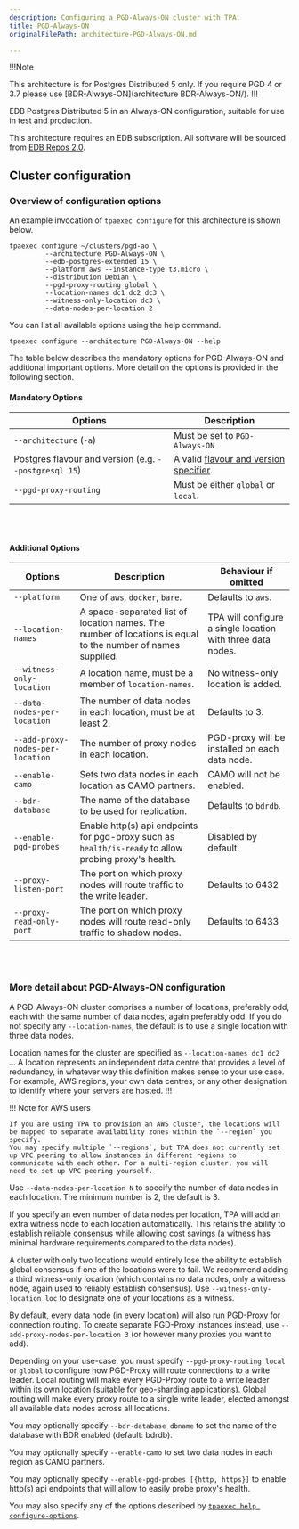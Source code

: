 ```yaml
---
description: Configuring a PGD-Always-ON cluster with TPA.
title: PGD-Always-ON
originalFilePath: architecture-PGD-Always-ON.md

---
```


!!!Note

This architecture is for Postgres Distributed 5 only. 
If you require PGD 4 or 3.7 please use [BDR-Always-ON](architecture BDR-Always-ON/).
!!!

EDB Postgres Distributed 5 in an Always-ON configuration,
suitable for use in test and production.

This architecture requires an EDB subscription. 
All software will be sourced from [EDB Repos 2.0](reference/edb_repositories/).

## Cluster configuration

### Overview of configuration options

An example invocation of `tpaexec configure` for this architecture
is shown below.

```shell
tpaexec configure ~/clusters/pgd-ao \
         --architecture PGD-Always-ON \
         --edb-postgres-extended 15 \
         --platform aws --instance-type t3.micro \
         --distribution Debian \
         --pgd-proxy-routing global \
         --location-names dc1 dc2 dc3 \
         --witness-only-location dc3 \
         --data-nodes-per-location 2
```

You can list all available options using the help command.

```shell
tpaexec configure --architecture PGD-Always-ON --help
```

The table below describes the mandatory options for PGD-Always-ON
and additional important options.
More detail on the options is provided in the following section.

#### Mandatory Options

| Options                                               | Description                                                                               |
| ----------------------------------------------------- | ----------------------------------------------------------------------------------------- |
| `--architecture` (`-a`)                               | Must be set to `PGD-Always-ON`                                                            |
| Postgres flavour and version (e.g. `--postgresql 15`) | A valid [flavour and version specifier](tpaexec-configure/#postgres-flavour-and-version). |
| `--pgd-proxy-routing`                                 | Must be either `global` or `local`.                                                       |

<br/><br/>

#### Additional Options

| Options                          | Description                                                                                                 | Behaviour if omitted                                        |
| -------------------------------- | ----------------------------------------------------------------------------------------------------------- | ----------------------------------------------------------- |
| `--platform`                     | One of `aws`, `docker`, `bare`.                                                                             | Defaults to `aws`.                                          |
| `--location-names`               | A space-separated list of location names. The number of locations is equal to the number of names supplied. | TPA will configure a single location with three data nodes. |
| `--witness-only-location`        | A location name, must be a member of `location-names`.                                                      | No witness-only location is added.                          |
| `--data-nodes-per-location`      | The number of data nodes in each location, must be at least 2.                                              | Defaults to 3.                                              |
| `--add-proxy-nodes-per-location` | The number of proxy nodes in each location.                                                                 | PGD-proxy will be installed on each data node.              |
| `--enable-camo`                  | Sets two data nodes in each location as CAMO partners.                                                      | CAMO will not be enabled.                                   |
| `--bdr-database`                 | The name of the database to be used for replication.                                                        | Defaults to `bdrdb`.                                        |
| `--enable-pgd-probes`            | Enable http(s) api endpoints for pgd-proxy such as `health/is-ready` to allow probing proxy's health.       | Disabled by default.                                        |
| `--proxy-listen-port`            | The port on which proxy nodes will route traffic to the write leader.                                       | Defaults to 6432                                            |
| `--proxy-read-only-port`         | The port on which proxy nodes will route read-only traffic to shadow nodes.                                 | Defaults to 6433                                            |

<br/><br/>

### More detail about PGD-Always-ON configuration

A PGD-Always-ON cluster comprises a number of locations, preferably odd,
each with the same number of data nodes, again preferably odd. If you do
not specify any `--location-names`, the default is to use a single
location with three data nodes.

Location names for the cluster are specified as
`--location-names dc1 dc2 …`. A location represents an independent
data centre that provides a level of redundancy, in whatever way
this definition makes sense to your use case. For example, AWS
regions, your own data centres, or any other designation to identify
where your servers are hosted.
!!!

!!! Note for AWS users

    If you are using TPA to provision an AWS cluster, the locations will
    be mapped to separate availability zones within the `--region` you
    specify.
    You may specify multiple `--regions`, but TPA does not currently set
    up VPC peering to allow instances in different regions to
    communicate with each other. For a multi-region cluster, you will
    need to set up VPC peering yourself.

Use `--data-nodes-per-location N` to specify the number of data
nodes in each location. The minimum number is 2, the default is 3.

If you specify an even number of data nodes per location, TPA will add
an extra witness node to each location automatically. This retains the
ability to establish reliable consensus while allowing cost savings (a
witness has minimal hardware requirements compared to the data nodes).

A cluster with only two locations would entirely lose the ability to
establish global consensus if one of the locations were to fail. We
recommend adding a third witness-only location (which contains no data
nodes, only a witness node, again used to reliably establish consensus).
Use `--witness-only-location loc` to designate one of your locations as
a witness.

By default, every data node (in every location) will also run PGD-Proxy
for connection routing. To create separate PGD-Proxy instances instead,
use `--add-proxy-nodes-per-location 3` (or however many proxies you want
to add).

Depending on your use-case, you must specify `--pgd-proxy-routing local`
or `global` to configure how PGD-Proxy will route connections to a write
leader. Local routing will make every PGD-Proxy route to a write leader
within its own location (suitable for geo-sharding applications). Global
routing will make every proxy route to a single write leader, elected
amongst all available data nodes across all locations.

You may optionally specify `--bdr-database dbname` to set the name of
the database with BDR enabled (default: bdrdb).

You may optionally specify `--enable-camo` to set two data nodes in
each region as CAMO partners.

You may optionally specify `--enable-pgd-probes [{http, https}]` to
enable http(s) api endpoints that will allow to easily probe proxy's health.

You may also specify any of the options described by
[`tpaexec help configure-options`](tpaexec-configure/).
